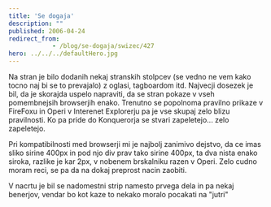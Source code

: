 ```yaml
---
title: 'Se dogaja'
description: ""
published: 2006-04-24
redirect_from: 
            - /blog/se-dogaja/swizec/427
hero: ../../../defaultHero.jpg
---
```


Na stran je bilo dodanih nekaj stranskih stolpcev (se vedno ne vem kako tocno naj bi se to prevajalo) z oglasi, tagboardom itd. Najvecji dosezek je bil, da je skorajda uspelo napraviti, da se stran pokaze v vseh pomembnejsih browserjih enako. Trenutno se popolnoma pravilno prikaze v FireFoxu in Operi v Interenet Explorerju pa je vse skupaj zelo blizu pravilnosti. Ko pa pride do Konquerorja se stvari zapeletejo... zelo zapeletejo.  

Pri kompatibilnosti med browserji mi je najbolj zanimivo dejstvo, da ce imas sliko sirine 400px in pod njo div prav tako sirine 400px, ta dva nista enako siroka, razlike je kar 2px, v nobenem brskalniku razen v Operi. Zelo cudno moram reci, se pa da na dokaj preprost nacin zaobiti.  

V nacrtu je bil se nadomestni strip namesto prvega dela in pa nekaj benerjov, vendar bo kot kaze to nekako moralo pocakati na "jutri"
